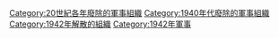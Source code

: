 {{Cat topic in year|topic=廢除的軍事組織|year=1942}}

[[Category:20世紀各年廢除的軍事組織|Category:20世紀各年廢除的軍事組織]]
[[Category:1940年代廢除的軍事組織|Category:1940年代廢除的軍事組織]]
[[Category:1942年解散的組織|Category:1942年解散的組織]]
[[Category:1942年軍事|Category:1942年軍事]]
